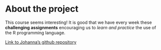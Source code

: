 
# About the project

This course seems interesting! It is good that we have every week these **challenging assignments** encouraging us to *learn and practice* the use of the R programming language.

[Link to Johanna's github repository](https://jtroberg.github.io/IODS-project/)


